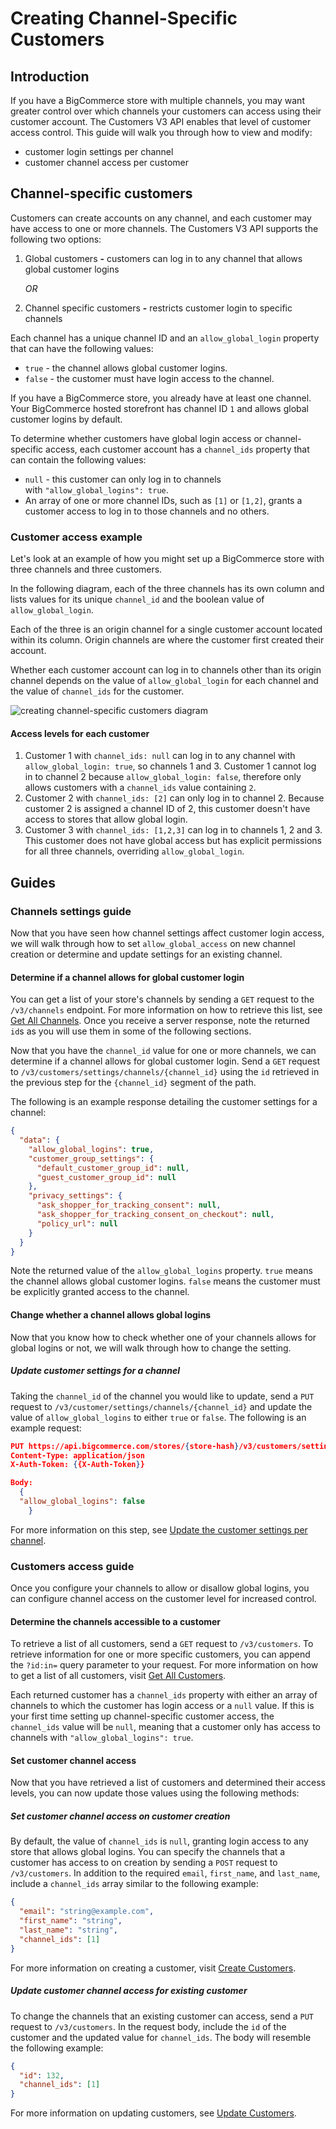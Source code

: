 # Creating Channel-Specific Customers

## Introduction

If you have a BigCommerce store with multiple channels, you may want greater control over which channels your customers can access using their customer account. The Customers V3 API enables that level of customer access control. This guide will walk you through how to view and modify:

- customer login settings per channel
- customer channel access per customer

## Channel-specific customers

Customers can create accounts on any channel, and each customer may have access to one or more channels. The Customers V3 API supports the following two options:

1. Global customers **-** customers can log in to any channel that allows global customer logins

   _OR_

2. Channel specific customers **-** restricts customer login to specific channels

Each channel has a unique channel ID and an `allow_global_login` property that can have the following values:

- `true` - the channel allows global customer logins.
- `false` - the customer must have login access to the channel.

If you have a BigCommerce store, you already have at least one channel. Your BigCommerce hosted storefront has channel ID `1` and allows global customer logins by default.

To determine whether customers have global login access or channel-specific access, each customer account has a `channel_ids` property that can contain the following values:

- `null` - this customer can only log in to channels with `"allow_global_logins": true`.
- An array of one or more channel IDs, such as `[1]` or `[1,2]`, grants a customer access to log in to those channels and no others.

### Customer access example

Let's look at an example of how you might set up a BigCommerce store with three channels and three customers.

In the following diagram, each of the three channels has its own column and lists values for its unique `channel_id` and the boolean value of `allow_global_login`.

Each of the three is an origin channel for a single customer account located within its column. Origin channels are where the customer first created their account.

Whether each customer account can log in to channels other than its origin channel depends on the value of `allow_global_login` for each channel and the value of `channel_ids` for the customer.

![creating channel-specific customers diagram](https://storage.googleapis.com/bigcommerce-production-dev-center/images/channel-specific-customers.png)

#### Access levels for each customer

1. Customer 1 with `channel_ids: null` can log in to any channel with `allow_global_login: true`, so channels 1 and 3. Customer 1 cannot log in to channel 2 because `allow_global_login: false`, therefore only allows customers with a `channel_ids` value containing `2`.
2. Customer 2 with `channel_ids: [2]` can only log in to channel 2. Because customer 2 is assigned a channel ID of 2, this customer doesn't have access to stores that allow global login.
3. Customer 3 with `channel_ids: [1,2,3]` can log in to channels 1, 2 and 3. This customer does not have global access but has explicit permissions for all three channels, overriding `allow_global_login`.

## Guides

### Channels settings guide

Now that you have seen how channel settings affect customer login access, we will walk through how to set `allow_global_access` on new channel creation or determine and update settings for an existing channel.

#### Determine if a channel allows for global customer login

You can get a list of your store's channels by sending a `GET` request to the `/v3/channels` endpoint. For more information on how to retrieve this list, see [Get All Channels](/docs/rest-management/channels#get-all-channels). Once you receive a server response, note the returned `id`s as you will use them in some of the following sections.

Now that you have the `channel_id` value for one or more channels, we can determine if a channel allows for global customer login. Send a `GET` request to `/v3/customers/settings/channels/{channel_id}` using the `id` retrieved in the previous step for the `{channel_id}` segment of the path.

The following is an example response detailing the customer settings for a channel:

```json showLineNumbers copy
{
  "data": {
    "allow_global_logins": true,
    "customer_group_settings": {
      "default_customer_group_id": null,
      "guest_customer_group_id": null
    },
    "privacy_settings": {
      "ask_shopper_for_tracking_consent": null,
      "ask_shopper_for_tracking_consent_on_checkout": null,
      "policy_url": null
    }
  }
}
```

Note the returned value of the `allow_global_logins` property. `true` means the channel allows global customer logins. `false` means the customer must be explicitly granted access to the channel.

#### Change whether a channel allows global logins

Now that you know how to check whether one of your channels allows for global logins or not, we will walk through how to change the setting.

##### Update customer settings for a channel

Taking the `channel_id` of the channel you would like to update, send a `PUT` request to `/v3/customer/settings/channels/{channel_id}` and update the value of `allow_global_logins` to either `true` or `false`. The following is an example request:

```json showLineNumbers copy
PUT https://api.bigcommerce.com/stores/{store-hash}/v3/customers/settings/channels/{channel_id}
Content-Type: application/json
X-Auth-Token: {{X-Auth-Token}}

Body:
  {
  "allow_global_logins": false
	}
```

For more information on this step, see [Update the customer settings per channel](/docs/rest-management/customers/customer-settings-channel#update-customer-settings-per-channel).

### Customers access guide

Once you configure your channels to allow or disallow global logins, you can configure channel access on the customer level for increased control.

#### Determine the channels accessible to a customer

To retrieve a list of all customers, send a `GET` request to `/v3/customers`. To retrieve information for one or more specific customers, you can append the `?id:in=` query parameter to your request. For more information on how to get a list of all customers, visit [Get All Customers](/docs/rest-management/customers#get-all-customers).

Each returned customer has a `channel_ids` property with either an array of channels to which the customer has login access or a `null` value. If this is your first time setting up channel-specific customer access, the `channel_ids` value will be `null`, meaning that a customer only has access to channels with `"allow_global_logins": true`.

#### Set customer channel access

Now that you have retrieved a list of customers and determined their access levels, you can now update those values using the following methods:

##### Set customer channel access on customer creation

By default, the value of `channel_ids` is `null`, granting login access to any store that allows global logins. You can specify the channels that a customer has access to on creation by sending a `POST` request to `/v3/customers`. In addition to the required `email`, `first_name`, and `last_name`, include a `channel_ids` array similar to the following example:

```json showLineNumbers copy
{
  "email": "string@example.com",
  "first_name": "string",
  "last_name": "string",
  "channel_ids": [1]
}
```

For more information on creating a customer, visit [Create Customers](/docs/rest-management/customers#create-customers).

##### Update customer channel access for existing customer

To change the channels that an existing customer can access, send a `PUT` request to `/v3/customers`. In the request body, include the `id` of the customer and the updated value for `channel_ids`. The body will resemble the following example:

```json showLineNumbers copy
{
  "id": 132,
  "channel_ids": [1]
}
```

For more information on updating customers, see [Update Customers](/docs/rest-management/customers#create-customers).
